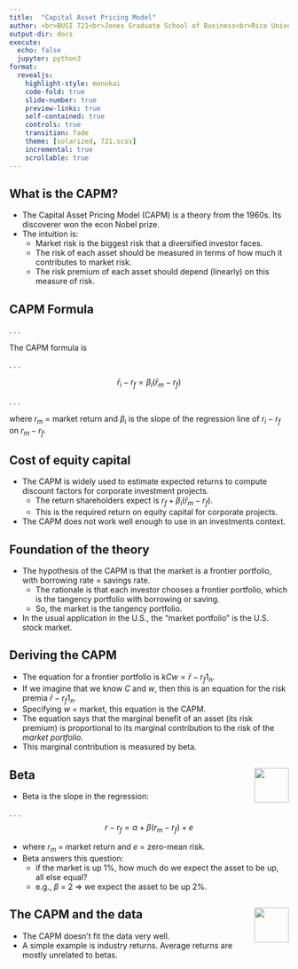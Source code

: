 ```yaml
---
title:  "Capital Asset Pricing Model"
author: <br>BUSI 721<br>Jones Graduate School of Business<br>Rice University<br><br>Kerry Back
output-dir: docs
execute:
  echo: false
  jupyter: python3
format: 
  revealjs:
    highlight-style: monokai
    code-fold: true
    slide-number: true
    preview-links: true
    self-contained: true
    controls: true
    transition: fade
    theme: [solarized, 721.scss]
    incremental: true
    scrollable: true
---
```


## What is the CAPM?

- The Capital Asset Pricing Model (CAPM) is a theory from the 1960s.  Its discoverer won the econ Nobel prize.
- The intuition is:
  - Market risk is the biggest risk that a diversified investor faces.
  - The risk of each asset should be measured in terms of how much it contributes to market risk.
  - The risk premium of each asset should depend (linearly) on this measure of risk.

##  CAPM Formula

. . .

The CAPM formula is 

. . .

$$\bar{r}_i - r_f = \beta_i(\bar{r}_m-r_f)$$

. . .

where $r_m$ = market return and $\beta_i$ is the slope of the regression line of $r_i-r_f$ on $r_m-r_f$.

## Cost of equity capital

- The CAPM is widely used to estimate expected returns to compute discount factors for corporate investment projects.
  - The return shareholders expect is $r_f + \beta_i(\bar{r}_m - r_f)$.
  - This is the required return on equity capital for corporate projects.
- The CAPM does not work well enough to use in an investments context.


## Foundation of the theory

- The hypothesis of the CAPM is that the market is a frontier portfolio, with borrowing rate = savings rate.
  - The rationale is that each investor chooses a frontier portfolio, which is the tangency portfolio with borrowing or saving.
  - So, the market is the tangency portfolio.
- In the usual application in the U.S., the "market portfolio" is the U.S. stock market.

## Deriving the CAPM

- The equation for a frontier portfolio is $kCw = \bar{r} - r_f1_n$.
- If we imagine that we know $C$ and $w$, then this is an equation for the risk premia $\bar{r}-r_f1_n$.
- Specifying $w$ = market, this equation is the CAPM.
- The equation says that the marginal benefit of an asset (its risk premium) is proportional to its marginal contribution to the risk of the *market portfolio*.
- This marginal contribution is measured by beta.

## Beta <a href="https://bbcx-investments.com/capm/costequity"><img src="images/Rice_Owl.jpg" style="width:.65in;" align=right></a>

- Beta is the slope in the regression:

. . . 
$$r-r_{f}=\alpha + \beta(r_m-r_f)+e$$

- where $r_{m}$ = market return and
$e$ = zero-mean risk.
- Beta answers this question:
  - if the market is up 1%, how much do we expect the asset to be up, all else equal?
  - e.g., $\beta$ = 2 $\Rightarrow$ we expect the asset to be up 2%.
 

## The CAPM and the data <a href="https://bbcx-investments.com/capm/sml-industries"><img src="images/Rice_Owl.jpg" style="width:.65in;" align="right" vertical-align="center"></a>

- The CAPM doesn't fit the data very well.
- A simple example is industry returns. Average returns are mostly unrelated to betas.
